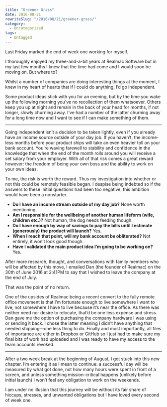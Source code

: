 ```yaml
---
title: "Greener Grass"
date: 2016-08-21
rewriteSlug: "/2016/08/21/greener-grass/"
category:
  - Uncategorized
tags:
  - Untagged
---
```


Last Friday marked the end of week one working for myself.

I thoroughly enjoyed my three-and-a-bit years at Realmac Software but in my last few months I knew that the time had come and I would soon be moving on. But where to?

Whilst a number of companies are doing interesting things at the moment, I knew in my heart of hearts that if I could do anything, I’d go independent.

<!-- readmore -->

Some product ideas stick with you for an evening, but by the time you wake up the following morning you’ve no recollection of them whatsoever. Others keep you up at night and remain in the back of your head for months, if not longer, slowly churning away. I’ve had a number of the latter churning away for a long time now and I want to see if I can make something of them.

* * *

Going independent isn’t a decision to be taken lightly, even if you already have an income source outside of your day job. If you haven’t, the income-less months before your product ships will take an even heavier toll on your bank account. You’re waving farewell to stability and confidence in the knowledge that when the end of the month rolls around you will receive a set salary from your employer. With all of that risk comes a great reward however: the freedom of being your own boss and the ability to work on your own ideas.

To me, the risk is worth the reward. Thus my investigation into whether or not this could be remotely feasible began. I despise being indebted so if the answers to these initial questions had been too negative, this ambition would have been a nonstarter.

- **Do I have an income stream outside of my day job?** None worth mentioning.
- **Am I responsible for the wellbeing of another human lifeform (wife, children etc.)?** Not human, the dog needs feeding though.
- **Do I have enough by way of savings to pay the bills until I estimate (generously) the product will launch?** Yes.
- **When I reach that point, will my bank account be obliterated?** Not entirely, it won’t look good though.
- **Have I validated the main product idea I’m going to be working on?** Yes.

After more research, thought, and conversations with family members who will be affected by this move, I emailed Dan (the founder of Realmac) on the 30th of June 2016 at 2:41PM to say that I wished to leave the company at the end of July.

That was the point of no return.

One of the upsides of Realmac being a recent convert to the fully remote office movement is that I’m fortunate enough to live somewhere I want to live, not somewhere I have to live because it’s near the office. As there was neither need nor desire to relocate, that’d be one less expense and stress. Dan gave me the option of purchasing the company hardware I was using or sending it back. I chose the latter meaning I didn’t have anything that needed shipping—one less thing to do. Finally and most importantly, all files of importance are either in Dropbox or GitHub so I just had to make sure my final bits of work had uploaded and I was ready to have my access to the team accounts revoked.

* * *

After a two week break at the beginning of August, I got stuck into this new chapter. I’m entering it as I mean to continue: a successful day will be measured by what got done, not how many hours were spent in front of a screen, and unless something mission-critical happens (unlikely before initial launch) I won’t feel any obligation to work on the weekends.

I am under no illusion that this journey will be without its fair share of hiccups, stresses, and unwanted obligations but I have loved every second of week one.
  